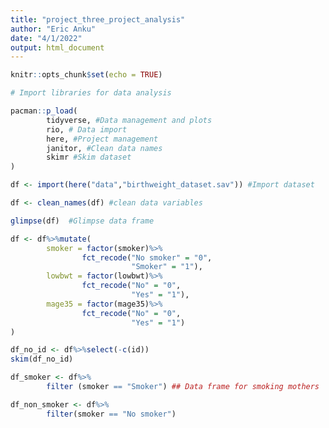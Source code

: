 ```yaml
---
title: "project_three_project_analysis"
author: "Eric Anku"
date: "4/1/2022"
output: html_document
---
```


```r
knitr::opts_chunk$set(echo = TRUE)
```


```r
# Import libraries for data analysis

pacman::p_load(
        tidyverse, #Data management and plots
        rio, # Data import
        here, #Project management
        janitor, #Clean data names
        skimr #Skim dataset
)
```

```r
df <- import(here("data","birthweight_dataset.sav")) #Import dataset
```



```r
df <- clean_names(df) #clean data variables
```


```r
glimpse(df)  #Glimpse data frame
```


```r
df <- df%>%mutate(
        smoker = factor(smoker)%>%
                fct_recode("No smoker" = "0",
                           "Smoker" = "1"),
        lowbwt = factor(lowbwt)%>%
                fct_recode("No" = "0",
                           "Yes" = "1"),
        mage35 = factor(mage35)%>%
                fct_recode("No" = "0",
                           "Yes" = "1")
)
```


```r
df_no_id <- df%>%select(-c(id))
skim(df_no_id)
```



```r
df_smoker <- df%>%
        filter (smoker == "Smoker") ## Data frame for smoking mothers
```



```r
df_non_smoker <- df%>%
        filter(smoker == "No smoker")
```



























